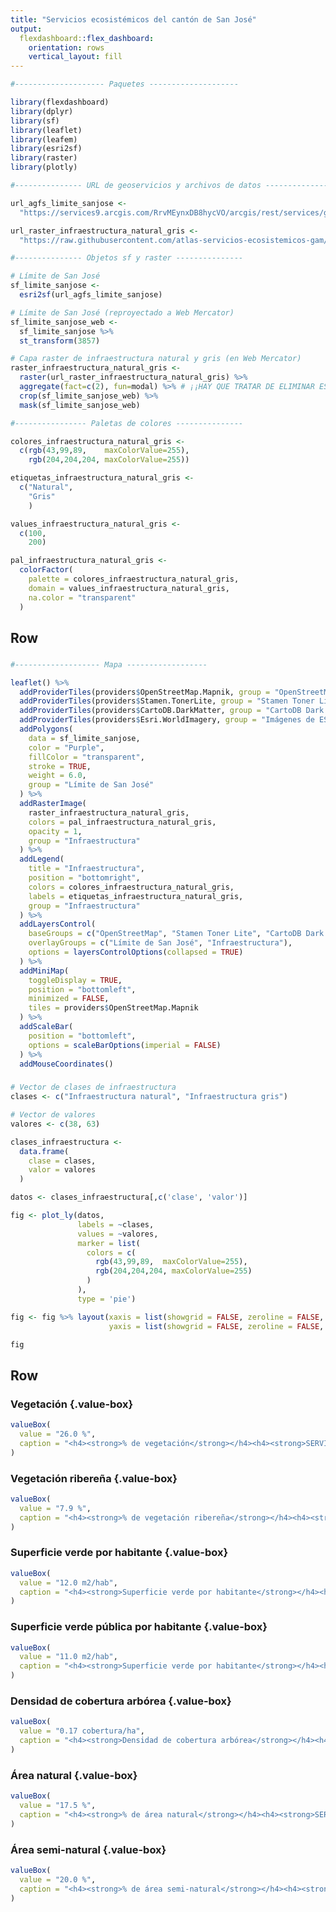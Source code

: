 ```yaml
---
title: "Servicios ecosistémicos del cantón de San José"
output: 
  flexdashboard::flex_dashboard:
    orientation: rows
    vertical_layout: fill
---
```


```r
#-------------------- Paquetes --------------------

library(flexdashboard)
library(dplyr)
library(sf)
library(leaflet)
library(leafem)
library(esri2sf)
library(raster)
library(plotly)

#--------------- URL de geoservicios y archivos de datos --------------

url_agfs_limite_sanjose <-
  "https://services9.arcgis.com/RrvMEynxDB8hycVO/arcgis/rest/services/gam_limite_san_jose/FeatureServer/0"

url_raster_infraestructura_natural_gris <-
  "https://raw.githubusercontent.com/atlas-servicios-ecosistemicos-gam/datos-infraestructura-verde/master/sanjose/IV_SAN_JOSE_INFNATGRIS_WEB.TIF"

#--------------- Objetos sf y raster ---------------

# Límite de San José
sf_limite_sanjose <- 
  esri2sf(url_agfs_limite_sanjose)

# Límite de San José (reproyectado a Web Mercator)
sf_limite_sanjose_web <- 
  sf_limite_sanjose %>%
  st_transform(3857)

# Capa raster de infraestructura natural y gris (en Web Mercator)
raster_infraestructura_natural_gris <-
  raster(url_raster_infraestructura_natural_gris) %>%
  aggregate(fact=c(2), fun=modal) %>% # ¡¡HAY QUE TRATAR DE ELIMINAR ESTA AGRUPACIÓN. PODRÍA FUNCIONAR AL USAR MÁS MEMORIA LINUX!!
  crop(sf_limite_sanjose_web) %>%
  mask(sf_limite_sanjose_web)

#---------------- Paletas de colores ---------------

colores_infraestructura_natural_gris <- 
  c(rgb(43,99,89,    maxColorValue=255),
    rgb(204,204,204, maxColorValue=255))

etiquetas_infraestructura_natural_gris <- 
  c("Natural", 
    "Gris"
    )

values_infraestructura_natural_gris <- 
  c(100,
    200)

pal_infraestructura_natural_gris <- 
  colorFactor(
    palette = colores_infraestructura_natural_gris, 
    domain = values_infraestructura_natural_gris,
    na.color = "transparent"
  )

```


Row {data-height=600}
-----------------------------------------------------------------------

### {data-width=650}
```r

#------------------- Mapa ------------------

leaflet() %>%
  addProviderTiles(providers$OpenStreetMap.Mapnik, group = "OpenStreetMap") %>%
  addProviderTiles(providers$Stamen.TonerLite, group = "Stamen Toner Lite") %>%
  addProviderTiles(providers$CartoDB.DarkMatter, group = "CartoDB Dark Matter") %>%
  addProviderTiles(providers$Esri.WorldImagery, group = "Imágenes de ESRI") %>%
  addPolygons(
    data = sf_limite_sanjose,
    color = "Purple",
    fillColor = "transparent",
    stroke = TRUE,
    weight = 6.0,
    group = "Límite de San José"
  ) %>%
  addRasterImage(
    raster_infraestructura_natural_gris,
    colors = pal_infraestructura_natural_gris,
    opacity = 1,
    group = "Infraestructura"
  ) %>%
  addLegend(
    title = "Infraestructura",
    position = "bottomright",
    colors = colores_infraestructura_natural_gris,
    labels = etiquetas_infraestructura_natural_gris,
    group = "Infraestructura"
  ) %>%
  addLayersControl(
    baseGroups = c("OpenStreetMap", "Stamen Toner Lite", "CartoDB Dark Matter", "Imágenes de ESRI"),
    overlayGroups = c("Límite de San José", "Infraestructura"),
    options = layersControlOptions(collapsed = TRUE)    
  ) %>%  
  addMiniMap(
    toggleDisplay = TRUE,
    position = "bottomleft",
    minimized = FALSE,
    tiles = providers$OpenStreetMap.Mapnik
  ) %>%
  addScaleBar(
    position = "bottomleft",
    options = scaleBarOptions(imperial = FALSE)
  ) %>%
  addMouseCoordinates()

```

### {data-width=350}
```r

# Vector de clases de infraestructura
clases <- c("Infraestructura natural", "Infraestructura gris")

# Vector de valores
valores <- c(38, 63)

clases_infraestructura <- 
  data.frame(
    clase = clases, 
    valor = valores
  )

datos <- clases_infraestructura[,c('clase', 'valor')]

fig <- plot_ly(datos, 
               labels = ~clases, 
               values = ~valores, 
               marker = list(
                 colors = c(
                   rgb(43,99,89,  maxColorValue=255),
                   rgb(204,204,204, maxColorValue=255)
                 )
               ),
               type = 'pie')

fig <- fig %>% layout(xaxis = list(showgrid = FALSE, zeroline = FALSE, showticklabels = FALSE),
                      yaxis = list(showgrid = FALSE, zeroline = FALSE, showticklabels = FALSE))

fig

```

Row {data-height=200}
-----------------------------------------------------------------------

### Vegetación {.value-box} {data-width=143}
```r
valueBox(
  value = "26.0 %", 
  caption = "<h4><strong>% de vegetación</strong></h4><h4><strong>SERVICIO ECOSISTÉMICO DE REGULACIÓN<br>Moderación de extremos del clima</strong></h4>"
)
```

### Vegetación ribereña {.value-box} {data-width=143}
```r
valueBox(
  value = "7.9 %", 
  caption = "<h4><strong>% de vegetación ribereña</strong></h4><h4><strong>SERVICIO ECOSISTÉMICO DE SOPORTE<br>Moderación de extremos del clima</strong></h4>"
)
```

### Superficie verde por habitante {.value-box} {data-width=143}
```r
valueBox(
  value = "12.0 m2/hab", 
  caption = "<h4><strong>Superficie verde por habitante</strong></h4><h4><strong>SERVICIO ECOSISTÉMICO CULTURAL<br>Beneficios estéticos</strong></h4>"
)
```

### Superficie verde pública por habitante {.value-box} {data-width=143}
```r
valueBox(
  value = "11.0 m2/hab", 
  caption = "<h4><strong>Superficie verde por habitante</strong></h4><h4><strong>SERVICIO ECOSISTÉMICO CULTURAL<br>Beneficios estéticos</strong></h4>"
)
```

### Densidad de cobertura arbórea {.value-box} {data-width=143}
```r
valueBox(
  value = "0.17 cobertura/ha", 
  caption = "<h4><strong>Densidad de cobertura arbórea</strong></h4><h4><strong>SERVICIO ECOSISTÉMICO DE SOPORTE<br>Hábitat para la biodiversidad</strong></h4>"
)
```

### Área natural {.value-box} {data-width=143}
```r
valueBox(
  value = "17.5 %", 
  caption = "<h4><strong>% de área natural</strong></h4><h4><strong>SERVICIO ECOSISTÉMICO DE SOPORTE<br>Hábitat para la biodiversidad</strong></h4>"
)
```

### Área semi-natural {.value-box} {data-width=142}
```r
valueBox(
  value = "20.0 %", 
  caption = "<h4><strong>% de área semi-natural</strong></h4><h4><strong>SERVICIO ECOSISTÉMICO DE SOPORTE<br>Hábitat para la biodiversidad</strong></h4>"
)
```